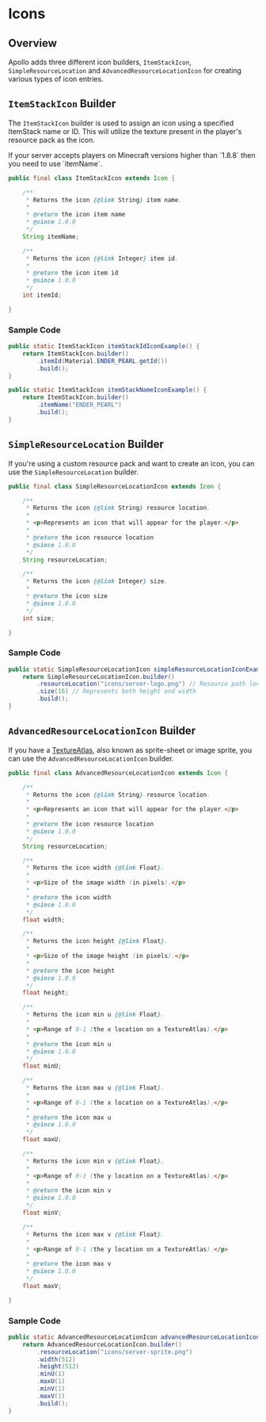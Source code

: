 
# Icons

## Overview

Apollo adds three different icon builders, `ItemStackIcon`, `SimpleResourceLocation` and `AdvancedResourceLocationIcon` for creating various types of icon entries.

## `ItemStackIcon` Builder

The `ItemStackIcon` builder is used to assign an icon using a specified ItemStack name or ID. This will utilize the texture present in the player's resource pack as the icon.

<Callout type="error">
  If your server accepts players on Minecraft versions higher than `1.8.8` then you need to use `itemName`.
</Callout>

```java
public final class ItemStackIcon extends Icon {

    /**
     * Returns the icon {@link String} item name.
     *
     * @return the icon item name
     * @since 1.0.0
     */
    String itemName;

    /**
     * Returns the icon {@link Integer} item id.
     *
     * @return the icon item id
     * @since 1.0.0
     */
    int itemId;

}
```

### Sample Code

```java
public static ItemStackIcon itemStackIdIconExample() {
    return ItemStackIcon.builder()
        .itemId(Material.ENDER_PEARL.getId())
        .build();
}

public static ItemStackIcon itemStackNameIconExample() {
    return ItemStackIcon.builder()
        .itemName("ENDER_PEARL")
        .build();
}
```

## `SimpleResourceLocation` Builder

If you're using a custom resource pack and want to create an icon, you can use the `SimpleResourceLocation` builder.

```java
public final class SimpleResourceLocationIcon extends Icon {

    /**
     * Returns the icon {@link String} resource location.
     *
     * <p>Represents an icon that will appear for the player.</p>
     *
     * @return the icon resource location
     * @since 1.0.0
     */
    String resourceLocation;

    /**
     * Returns the icon {@link Integer} size.
     *
     * @return the icon size
     * @since 1.0.0
     */
    int size;

}
```

### Sample Code

```java
public static SimpleResourceLocationIcon simpleResourceLocationIconExample() {
    return SimpleResourceLocationIcon.builder()
        .resourceLocation("icons/server-logo.png") // Resource path location
        .size(16) // Represents both height and width
        .build();
}
```

## `AdvancedResourceLocationIcon` Builder

If you have a [TextureAtlas](https://en.wikipedia.org/wiki/Texture_atlas), also known as sprite-sheet or image sprite, you can use the `AdvancedResourceLocationIcon` builder.

```java
public final class AdvancedResourceLocationIcon extends Icon {

    /**
     * Returns the icon {@link String} resource location.
     *
     * <p>Represents an icon that will appear for the player.</p>
     *
     * @return the icon resource location
     * @since 1.0.0
     */
    String resourceLocation;

    /**
     * Returns the icon width {@link Float}.
     *
     * <p>Size of the image width (in pixels).</p>
     *
     * @return the icon width
     * @since 1.0.0
     */
    float width;

    /**
     * Returns the icon height {@link Float}.
     *
     * <p>Size of the image height (in pixels).</p>
     *
     * @return the icon height
     * @since 1.0.0
     */
    float height;

    /**
     * Returns the icon min u {@link Float}.
     *
     * <p>Range of 0-1 (the x location on a TextureAtlas).</p>
     *
     * @return the icon min u
     * @since 1.0.0
     */
    float minU;

    /**
     * Returns the icon max u {@link Float}.
     *
     * <p>Range of 0-1 (the x location on a TextureAtlas).</p>
     *
     * @return the icon max u
     * @since 1.0.0
     */
    float maxU;

    /**
     * Returns the icon min v {@link Float}.
     *
     * <p>Range of 0-1 (the y location on a TextureAtlas).</p>
     *
     * @return the icon min v
     * @since 1.0.0
     */
    float minV;

    /**
     * Returns the icon max v {@link Float}.
     *
     * <p>Range of 0-1 (the y location on a TextureAtlas).</p>
     *
     * @return the icon max v
     * @since 1.0.0
     */
    float maxV;

}
```

### Sample Code

```java
public static AdvancedResourceLocationIcon advancedResourceLocationIconExample() {
    return AdvancedResourceLocationIcon.builder()
        .resourceLocation("icons/server-sprite.png")
        .width(512)
        .height(512)
        .minU(1)
        .maxU(1)
        .minV(1)
        .maxV(1)
        .build();
}
```
